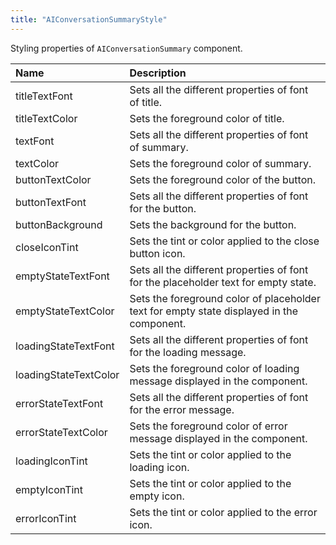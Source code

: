 ```yaml
---
title: "AIConversationSummaryStyle"
---
```


Styling properties of `AIConversationSummary` component.

| Name                  | Description                                                                               |
| :--------------------- | :----------------------------------------------------------------------------------------- |
| titleTextFont         | Sets all the different properties of font of title.                                       |
| titleTextColor        | Sets the foreground color of title.                                                       |
| textFont              | Sets all the different properties of font of summary.                                     |
| textColor             | Sets the foreground color of summary.                                                     |
| buttonTextColor       | Sets the foreground color of the button.                                                  |
| buttonTextFont        | Sets all the different properties of font for the button.                                 |
| buttonBackground      | Sets the background for the button.                                                       |
| closeIconTint         | Sets the tint or color applied to the close button icon.                                  |
| emptyStateTextFont    | Sets all the different properties of font for the placeholder text for empty state.       |
| emptyStateTextColor   | Sets the foreground color of placeholder text for empty state displayed in the component. |
| loadingStateTextFont  | Sets all the different properties of font for the loading message.                        |
| loadingStateTextColor | Sets the foreground color of loading message displayed in the component.                  |
| errorStateTextFont    | Sets all the different properties of font for the error message.                          |
| errorStateTextColor   | Sets the foreground color of error message displayed in the component.                    |
| loadingIconTint       | Sets the tint or color applied to the loading icon.                                       |
| emptyIconTint         | Sets the tint or color applied to the empty icon.                                         |
| errorIconTint         | Sets the tint or color applied to the error icon.                                         |
